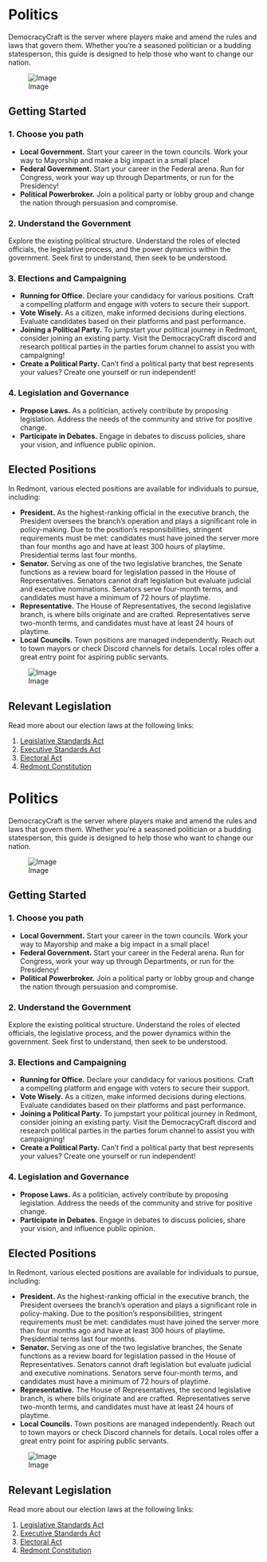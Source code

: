 <span id="politics"></span>
= Politics =

DemocracyCraft is the server where players make and amend the rules and laws that govern them. Whether you’re a seasoned politician or a budding statesperson, this guide is designed to help those who want to change our nation.

<div class="figure">

[[File:https://media.discordapp.net/attachments/838356841217916989/1165665152746668114/2021-02-15_12.15.42.png?ex=6547ad45&is=65353845&hm=9d342ff6cb0539e3dee200be52bf5de24c4ed85d10a9d9799906f216e9d959dc&=&width=1266&height=671|Image]]

</div>
<span id="getting-started"></span>
== Getting Started ==

<span id="choose-you-path"></span>
=== 1. Choose you path ===

* '''Local Government.''' Start your career in the town councils. Work your way to Mayorship and make a big impact in a small place!
* '''Federal Government.''' Start your career in the Federal arena. Run for Congress, work your way up through Departments, or run for the Presidency!
* '''Political Powerbroker.''' Join a political party or lobby group and change the nation through persuasion and compromise.

<span id="understand-the-government"></span>
=== 2. Understand the Government ===

Explore the existing political structure. Understand the roles of elected officials, the legislative process, and the power dynamics within the government. Seek first to understand, then seek to be understood.

<span id="elections-and-campaigning"></span>
=== 3. Elections and Campaigning ===

* '''Running for Office.''' Declare your candidacy for various positions. Craft a compelling platform and engage with voters to secure their support.
* '''Vote Wisely.''' As a citizen, make informed decisions during elections. Evaluate candidates based on their platforms and past performance.
* '''Joining a Political Party.''' To jumpstart your political journey in Redmont, consider joining an existing party. Visit the DemocracyCraft discord and research political parties in the parties forum channel to assist you with campaigning!
* '''Create a Political Party.''' Can’t find a political party that best represents your values? Create one yourself or run independent!

<span id="legislation-and-governance"></span>
=== 4. Legislation and Governance ===

* '''Propose Laws.''' As a politician, actively contribute by proposing legislation. Address the needs of the community and strive for positive change.
* '''Participate in Debates.''' Engage in debates to discuss policies, share your vision, and influence public opinion.

<span id="elected-positions"></span>
== Elected Positions ==

In Redmont, various elected positions are available for individuals to pursue, including:

* '''President.''' As the highest-ranking official in the executive branch, the President oversees the branch’s operation and plays a significant role in policy-making. Due to the position’s responsibilities, stringent requirements must be met: candidates must have joined the server more than four months ago and have at least 300 hours of playtime. Presidential terms last four months.
* '''Senator.''' Serving as one of the two legislative branches, the Senate functions as a review board for legislation passed in the House of Representatives. Senators cannot draft legislation but evaluate judicial and executive nominations. Senators serve four-month terms, and candidates must have a minimum of 72 hours of playtime.
* '''Representative.''' The House of Representatives, the second legislative branch, is where bills originate and are crafted. Representatives serve two-month terms, and candidates must have at least 24 hours of playtime.
* '''Local Councils.''' Town positions are managed independently. Reach out to town mayors or check Discord channels for details. Local roles offer a great entry point for aspiring public servants.

<div class="figure">

[[File:https://media.discordapp.net/attachments/838356841217916989/1165665151068946482/2021-02-14_15.04.32.png?ex=6547ad45&is=65353845&hm=a9726dbbe290b5bd1cc3018d391dacb03df853004de56218af3963cf5429c7c4&=&width=1266&height=671|Image]]

</div>
<span id="relevant-legislation"></span>
== Relevant Legislation ==

Read more about our election laws at the following links:

# [https://www.democracycraft.net/threads/legislative-standards-act.5478/ Legislative Standards Act]
# [https://www.democracycraft.net/threads/executive-standards-act.5441/ Executive Standards Act]
# [https://www.democracycraft.net/threads/electoral-act.5428/ Electoral Act]
# [https://www.democracycraft.net/threads/constitution.6/#post-6 Redmont Constitution]

<span id="politics-1"></span>
= Politics =

DemocracyCraft is the server where players make and amend the rules and laws that govern them. Whether you’re a seasoned politician or a budding statesperson, this guide is designed to help those who want to change our nation.

<div class="figure">

[[File:https://media.discordapp.net/attachments/838356841217916989/1165665152746668114/2021-02-15_12.15.42.png?ex=6547ad45&is=65353845&hm=9d342ff6cb0539e3dee200be52bf5de24c4ed85d10a9d9799906f216e9d959dc&=&width=1266&height=671|Image]]

</div>
<span id="getting-started-1"></span>
== Getting Started ==

<span id="choose-you-path-1"></span>
=== 1. Choose you path ===

* '''Local Government.''' Start your career in the town councils. Work your way to Mayorship and make a big impact in a small place!
* '''Federal Government.''' Start your career in the Federal arena. Run for Congress, work your way up through Departments, or run for the Presidency!
* '''Political Powerbroker.''' Join a political party or lobby group and change the nation through persuasion and compromise.

<span id="understand-the-government-1"></span>
=== 2. Understand the Government ===

Explore the existing political structure. Understand the roles of elected officials, the legislative process, and the power dynamics within the government. Seek first to understand, then seek to be understood.

<span id="elections-and-campaigning-1"></span>
=== 3. Elections and Campaigning ===

* '''Running for Office.''' Declare your candidacy for various positions. Craft a compelling platform and engage with voters to secure their support.
* '''Vote Wisely.''' As a citizen, make informed decisions during elections. Evaluate candidates based on their platforms and past performance.
* '''Joining a Political Party.''' To jumpstart your political journey in Redmont, consider joining an existing party. Visit the DemocracyCraft discord and research political parties in the parties forum channel to assist you with campaigning!
* '''Create a Political Party.''' Can’t find a political party that best represents your values? Create one yourself or run independent!

<span id="legislation-and-governance-1"></span>
=== 4. Legislation and Governance ===

* '''Propose Laws.''' As a politician, actively contribute by proposing legislation. Address the needs of the community and strive for positive change.
* '''Participate in Debates.''' Engage in debates to discuss policies, share your vision, and influence public opinion.

<span id="elected-positions-1"></span>
== Elected Positions ==

In Redmont, various elected positions are available for individuals to pursue, including:

* '''President.''' As the highest-ranking official in the executive branch, the President oversees the branch’s operation and plays a significant role in policy-making. Due to the position’s responsibilities, stringent requirements must be met: candidates must have joined the server more than four months ago and have at least 300 hours of playtime. Presidential terms last four months.
* '''Senator.''' Serving as one of the two legislative branches, the Senate functions as a review board for legislation passed in the House of Representatives. Senators cannot draft legislation but evaluate judicial and executive nominations. Senators serve four-month terms, and candidates must have a minimum of 72 hours of playtime.
* '''Representative.''' The House of Representatives, the second legislative branch, is where bills originate and are crafted. Representatives serve two-month terms, and candidates must have at least 24 hours of playtime.
* '''Local Councils.''' Town positions are managed independently. Reach out to town mayors or check Discord channels for details. Local roles offer a great entry point for aspiring public servants.

<div class="figure">

[[File:https://media.discordapp.net/attachments/838356841217916989/1165665151068946482/2021-02-14_15.04.32.png?ex=6547ad45&is=65353845&hm=a9726dbbe290b5bd1cc3018d391dacb03df853004de56218af3963cf5429c7c4&=&width=1266&height=671|Image]]

</div>
<span id="relevant-legislation-1"></span>
== Relevant Legislation ==

Read more about our election laws at the following links:

# [https://www.democracycraft.net/threads/legislative-standards-act.5478/ Legislative Standards Act]
# [https://www.democracycraft.net/threads/executive-standards-act.5441/ Executive Standards Act]
# [https://www.democracycraft.net/threads/electoral-act.5428/ Electoral Act]
# [https://www.democracycraft.net/threads/constitution.6/#post-6 Redmont Constitution]
